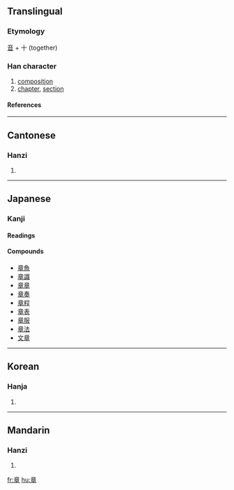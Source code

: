 ==Translingual==
===Etymology===
[[音]] + 十 (together)
===Han character===
{{Han char|rn=117|rad=立|as=06|sn=11|four=0040<sub>6</sub>|canj=卜廿日十 (YTAJ)}}
# [[composition]]
# [[chapter]], [[section]]
====References====
{{Han ref|kx=0871.080|dkj=25761|dj=1301.170|hdz=42709.040|uh=7AE0|ud=31456|bh=B3B9|bd=46009}}
----

==Cantonese==
===Hanzi===
{{yue-hanzi|jyut=|y=jeung1}}
# {{defn|Cantonese}}
----

==Japanese==
===Kanji===
{{ja-kanji|grade=|rs=立06}}
====Readings====
{{ja-readings|on=[[しょう]] (shō)|kun=[[あや]] (aya), [[しるし]] (shirushi), [[あきらか]] (akiraka)}}

====Compounds====
*[[章魚]]
*[[章識]]
*[[章章]]
*[[章奏]]
*[[章程]]
*[[章表]]
*[[章服]]
*[[章法]]
*[[文章]]
----

==Korean==
===Hanja===
{{ko-hanja|hangeul=[[장]]|eumhun=|rv=jang|mr=chang|y=cang}}
# {{defn|Korean}}
----
==Mandarin==
===Hanzi===
{{cmn-hanzi|pin=zhāng (zhang1)|wg=chang<sup>1</sup>|y=}}
# {{defn|Mandarin}}

[[fr:章]]
[[hu:章]]